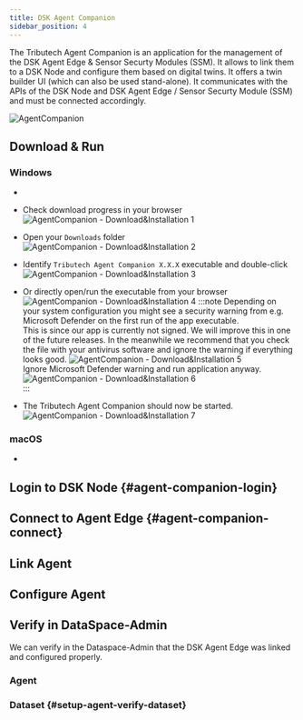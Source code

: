 ```yaml
---
title: DSK Agent Companion
sidebar_position: 4
---
```


The Tributech Agent Companion is an application for the management of the DSK Agent Edge & Sensor Securty Modules (SSM). It allows to link them to a DSK Node and configure them based on digital twins. It offers a twin builder UI (which can also be used stand-alone). It communicates with the APIs of the DSK Node and DSK Agent Edge / Sensor Securty Module (SSM) and must be connected accordingly.

![AgentCompanion](./img/agent-companion.png)

## Download & Run


### Windows
* <AgentCompanionDownloadWin/>
* Check download progress in your browser ![AgentCompanion - Download&Installation 1](./img/agent-companion-install-1.png)
* Open your `Downloads` folder
![AgentCompanion - Download&Installation 2](./img/agent-companion-install-2.png)
* Identify `Tributech Agent Companion X.X.X` executable and double-click
![AgentCompanion - Download&Installation 3](./img/agent-companion-install-3.png)
* Or directly open/run the executable from your browser
![AgentCompanion - Download&Installation 4](./img/agent-companion-install-4.png)
:::note
Depending on your system configuration you might see a security warning from e.g. Microsoft Defender on the first run of the app executable.  
This is since our app is currently not signed. We will improve this in one of the future releases. In the meanwhile we recommend that you check the file with your antivirus software and ignore the warning if everything looks good.
![AgentCompanion - Download&Installation 5](./img/agent-companion-install-5.png)  
Ignore Microsoft Defender warning and run application anyway.  
![AgentCompanion - Download&Installation 6](./img/agent-companion-install-6.png)  
:::

* The Tributech Agent Companion should now be started.
![AgentCompanion - Download&Installation 7](./img/agent-companion-install-7.png)

### macOS
* <AgentCompanionDownloadMac />

## Login to DSK Node {#agent-companion-login}

<AgentCompanionLogin/>

## Connect to Agent Edge {#agent-companion-connect}
<AgentCompanionConnect/>

## Link Agent
<AgentCompanionLink/>

## Configure Agent
<AgentCompanionConfigure/>

## Verify in DataSpace-Admin
We can verify in the Dataspace-Admin that the DSK Agent Edge was linked and configured properly.

### Agent
<AgentCompanionVerifyAgent />

### Dataset {#setup-agent-verify-dataset}
<AgentCompanionVerifyDataset />